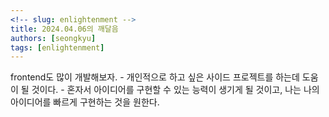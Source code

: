 ```yaml
---
<!-- slug: enlightenment -->
title: 2024.04.06의 깨달음
authors: [seongkyu]
tags: [enlightenment]
---
```


frontend도 많이 개발해보자.
	- 개인적으로 하고 싶은 사이드 프로젝트를 하는데 도움이 될 것이다.
	- 혼자서 아이디어를 구현할 수 있는 능력이 생기게 될 것이고, 나는 나의 아이디어를 빠르게 구현하는 것을 원한다.